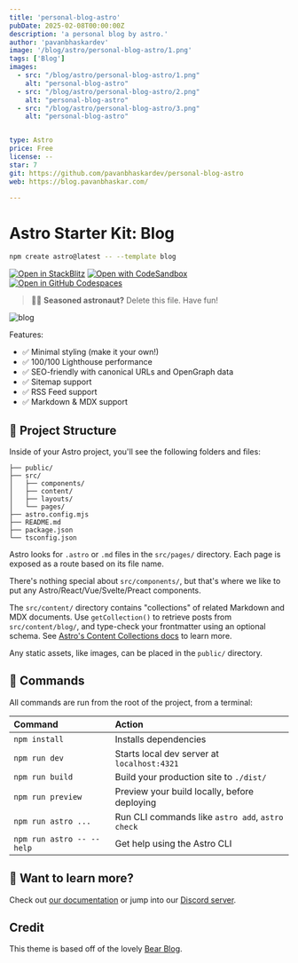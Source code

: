 ```yaml
---
title: 'personal-blog-astro'
pubDate: 2025-02-08T00:00:00Z
description: 'a personal blog by astro.'
author: 'pavanbhaskardev'
image: '/blog/astro/personal-blog-astro/1.png'
tags: ['Blog']
images:
  - src: "/blog/astro/personal-blog-astro/1.png"
    alt: "personal-blog-astro"
  - src: "/blog/astro/personal-blog-astro/2.png"
    alt: "personal-blog-astro"
  - src: "/blog/astro/personal-blog-astro/3.png"
    alt: "personal-blog-astro"


type: Astro
price: Free
license: --
star: 7
git: https://github.com/pavanbhaskardev/personal-blog-astro
web: https://blog.pavanbhaskar.com/

---
```


# Astro Starter Kit: Blog

```sh
npm create astro@latest -- --template blog
```

[![Open in StackBlitz](https://developer.stackblitz.com/img/open_in_stackblitz.svg)](https://stackblitz.com/github/withastro/astro/tree/latest/examples/blog)
[![Open with CodeSandbox](https://assets.codesandbox.io/github/button-edit-lime.svg)](https://codesandbox.io/p/sandbox/github/withastro/astro/tree/latest/examples/blog)
[![Open in GitHub Codespaces](https://github.com/codespaces/badge.svg)](https://codespaces.new/withastro/astro?devcontainer_path=.devcontainer/blog/devcontainer.json)

> 🧑‍🚀 **Seasoned astronaut?** Delete this file. Have fun!

![blog](https://github.com/withastro/astro/assets/2244813/ff10799f-a816-4703-b967-c78997e8323d)

Features:

- ✅ Minimal styling (make it your own!)
- ✅ 100/100 Lighthouse performance
- ✅ SEO-friendly with canonical URLs and OpenGraph data
- ✅ Sitemap support
- ✅ RSS Feed support
- ✅ Markdown & MDX support

## 🚀 Project Structure

Inside of your Astro project, you'll see the following folders and files:

```text
├── public/
├── src/
│   ├── components/
│   ├── content/
│   ├── layouts/
│   └── pages/
├── astro.config.mjs
├── README.md
├── package.json
└── tsconfig.json
```

Astro looks for `.astro` or `.md` files in the `src/pages/` directory. Each page is exposed as a route based on its file name.

There's nothing special about `src/components/`, but that's where we like to put any Astro/React/Vue/Svelte/Preact components.

The `src/content/` directory contains "collections" of related Markdown and MDX documents. Use `getCollection()` to retrieve posts from `src/content/blog/`, and type-check your frontmatter using an optional schema. See [Astro's Content Collections docs](https://docs.astro.build/en/guides/content-collections/) to learn more.

Any static assets, like images, can be placed in the `public/` directory.

## 🧞 Commands

All commands are run from the root of the project, from a terminal:

| Command                   | Action                                           |
| :------------------------ | :----------------------------------------------- |
| `npm install`             | Installs dependencies                            |
| `npm run dev`             | Starts local dev server at `localhost:4321`      |
| `npm run build`           | Build your production site to `./dist/`          |
| `npm run preview`         | Preview your build locally, before deploying     |
| `npm run astro ...`       | Run CLI commands like `astro add`, `astro check` |
| `npm run astro -- --help` | Get help using the Astro CLI                     |

## 👀 Want to learn more?

Check out [our documentation](https://docs.astro.build) or jump into our [Discord server](https://astro.build/chat).

## Credit

This theme is based off of the lovely [Bear Blog](https://github.com/HermanMartinus/bearblog/).
